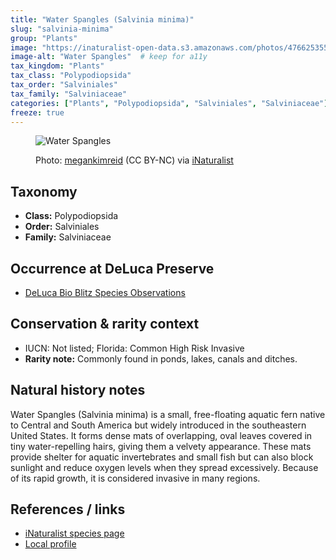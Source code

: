 ```yaml
---
title: "Water Spangles (Salvinia minima)"
slug: "salvinia-minima"
group: "Plants"
image: "https://inaturalist-open-data.s3.amazonaws.com/photos/476625355/medium.jpeg"       # keep for thumbnails
image-alt: "Water Spangles"  # keep for a11y
tax_kingdom: "Plants"
tax_class: "Polypodiopsida"
tax_order: "Salviniales"
tax_family: "Salviniaceae"
categories: ["Plants", "Polypodiopsida", "Salviniales", "Salviniaceae"]   # these drive the chips + filtering
freeze: true
---
```


<figure class="species-figure">

<img src="https://inaturalist-open-data.s3.amazonaws.com/photos/476625355/medium.jpeg" alt="Water Spangles" class="species-photo"/>

<figcaption class="photo-credit">

Photo: <a href="https://www.inaturalist.org/people/megankimreid">megankimreid</a> (CC BY-NC) via <a href="https://www.inaturalist.org/observations/265357087">iNaturalist</a>

</figcaption>

</figure>

## Taxonomy

-   **Class:** Polypodiopsida
-   **Order:** Salviniales
-   **Family:** Salviniaceae

## Occurrence at DeLuca Preserve

-   [DeLuca Bio Blitz Species Observations](https://www.inaturalist.org/observations?project_id=191727&subview=table&taxon_id=78975)

## Conservation & rarity context

-   IUCN: Not listed; Florida: Common High Risk Invasive
-   **Rarity note:** Commonly found in ponds, lakes, canals and ditches.

## Natural history notes

Water Spangles (Salvinia minima) is a small, free-floating aquatic fern native to Central and South America but widely introduced in the southeastern United States. It forms dense mats of overlapping, oval leaves covered in tiny water-repelling hairs, giving them a velvety appearance. These mats provide shelter for aquatic invertebrates and small fish but can also block sunlight and reduce oxygen levels when they spread excessively. Because of its rapid growth, it is considered invasive in many regions.

## References / links

-   [iNaturalist species page](https://www.inaturalist.org/taxa/78975-Salvinia-minima)
-   [Local profile](https://www.iucngisd.org/gisd/species.php?sc=570)
